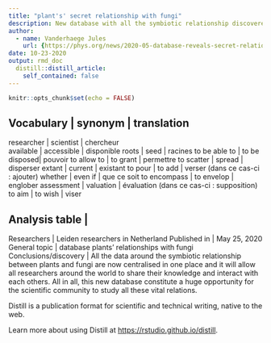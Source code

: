 ```yaml
---
title: "plant's' secret relationship with fungi"
description: New database with all the symbiotic relationship discovered between plants and soil fungi until now elaborated.
author:
  - name: Vanderhaege Jules
    url: {https://phys.org/news/2020-05-database-reveals-secret-relationships-fungi.html}
date: 10-23-2020
output: rmd_doc
  distill::distill_article:
    self_contained: false
---
```


```r
knitr::opts_chunk$set(echo = FALSE)
```
Vocabulary        | synonym       | translation
-------------------------------------------------------
researcher        | scientist     | chercheur  
available         | accessible    | disponible
roots             | seed          | racines
to be able to     | to be disposed| pouvoir
to allow to       | to grant      | permettre
to scatter        | spread        | disperser
extant            | current       | existant
to pour           | to add        | verser (dans ce cas-ci : ajouter)
whether           | even if       | que ce soit
to encompass      | to envelop    | englober
assessment        | valuation     | évaluation (dans ce cas-ci : supposition)
to aim            | to wish       | viser


Analysis table                    |
-----------------------------------------------------------------------------
Researchers                       | Leiden researchers in Netherland
Published in                      | May 25, 2020
General topic                     | database plants' relationships with fungi
Conclusions/discovery             | All the data around the symbiotic relationship between plants and fungi are now centralised in one place and it will allow all researchers around the world to share their knowledge and interact with each others. All in all, this new database constitute a huge opportunity for the scientific community to study all these vital relations. 


Distill is a publication format for scientific and technical writing, native to the web.

Learn more about using Distill at <https://rstudio.github.io/distill>.

